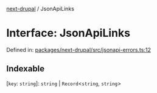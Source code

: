 [next-drupal](../globals.mdx) / JsonApiLinks

# Interface: JsonApiLinks

Defined in: [packages/next-drupal/src/jsonapi-errors.ts:12](https://github.com/chapter-three/next-drupal/blob/99d53e7de9f279983acefda33ce5bc4643bafb3c/packages/next-drupal/src/jsonapi-errors.ts#L12)

## Indexable

\[`key`: `string`\]: `string` \| `Record`\<`string`, `string`\>
